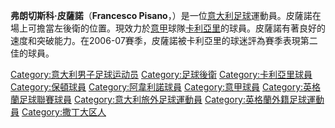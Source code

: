 {{noteta
|G1=意甲
|T=zh-hans:弗朗切斯科·皮萨诺;zh-hk:法蘭斯高·比辛奴;zh-tw:弗朗切斯科·皮薩諾;
|1=zh-hans:皮萨诺;zh-hk:比辛奴;zh-tw:皮薩諾;
|2=zh-hans:弗朗切斯科;zh-hk:法蘭斯高;zh-tw:弗朗切斯科;
}}
{{Football player infobox
| playername         = 皮薩諾<br />''Francesco Pisano''
| image              = 
| fullname           = Francesco Pisano
| nickname           = 
| dateofbirth        = {{birth date and age|1986|4|29}}
| cityofbirth        =[[卡利亞里|卡利亞里]]
| countryofbirth     = [[File:Flag_of_Italy.svg|20px]] [[意大利|意大利]]
| height             = {{height|meters=1.74}}
| currentclub        = [[卡利亞里足球俱樂部|卡利亞里]]
| clubnumber         = 14
| position           = [[右後衛|右後衛]]
| youthyears         =
| youthclubs         =
| years              = 2004-
|clubs              =[[卡利亞里足球俱樂部|卡利亞里]]
| caps(goals)        =107 {{0}}(0)
| nationalyears      = 2006–
| nationalteam       = [[意大利U21|意大利U21]]
| nationalcaps(goals)= {{0}}11 {{0}}(0)
| pcupdate           = 2009.05.31
| ntupdate           = 2009.06.16
}}
'''弗朗切斯科·皮薩諾'''（'''Francesco Pisano'''，{{bd|1986年|4月29日|catidx=Pisano, Francesco}}）是一位[[意大利|意大利]][[足球|足球]]運動員。皮薩諾在場上可擔當左後衛的位置。現效力於[[意甲|意甲]]球隊[[卡利亞里足球俱樂部|卡利亞里]]的球員。皮薩諾有著良好的速度和突破能力。在2006-07賽季，皮薩諾被卡利亞里的球迷評為賽季表現第二佳的球員。

{{2009年歐洲U21足球錦標賽意大利U21參賽名單}}

{{DEFAULTSORT:Pisano, Francesco}}
[[Category:意大利男子足球运动员|Category:意大利男子足球运动员]]
[[Category:足球後衛|Category:足球後衛]]
[[Category:卡利亞里球員|Category:卡利亞里球員]]
[[Category:保頓球員|Category:保頓球員]]
[[Category:阿韋利諾球員|Category:阿韋利諾球員]]
[[Category:意甲球員|Category:意甲球員]]
[[Category:英格蘭足球聯賽球員|Category:英格蘭足球聯賽球員]]
[[Category:意大利旅外足球運動員|Category:意大利旅外足球運動員]]
[[Category:英格蘭外籍足球運動員|Category:英格蘭外籍足球運動員]]
[[Category:撒丁大区人|Category:撒丁大区人]]